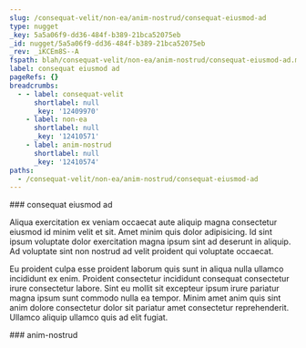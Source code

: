 ```yaml
---
slug: /consequat-velit/non-ea/anim-nostrud/consequat-eiusmod-ad
type: nugget
_key: 5a5a06f9-dd36-484f-b389-21bca52075eb
_id: nugget/5a5a06f9-dd36-484f-b389-21bca52075eb
_rev: _iKCEm8S--A
fspath: blah/consequat-velit/non-ea/anim-nostrud/consequat-eiusmod-ad.md
label: consequat eiusmod ad
pageRefs: {}
breadcrumbs:
  - - label: consequat-velit
      shortlabel: null
      _key: '12409970'
    - label: non-ea
      shortlabel: null
      _key: '12410571'
    - label: anim-nostrud
      shortlabel: null
      _key: '12410574'
paths:
  - /consequat-velit/non-ea/anim-nostrud/consequat-eiusmod-ad
---
```


<NuggetArea>
<Nugget slug="/consequat-velit/non-ea/anim-nostrud/consequat-eiusmod-ad" type="nugget" _key="5a5a06f9-dd36-484f-b389-21bca52075eb" _id="nugget/5a5a06f9-dd36-484f-b389-21bca52075eb" _rev="_iKCEm8S--A" fspath="blah/consequat-velit/non-ea/anim-nostrud/consequat-eiusmod-ad.md" label="consequat eiusmod ad" paths="/consequat-velit/non-ea/anim-nostrud/consequat-eiusmod-ad">
<NuggetBody>
### consequat eiusmod ad

Aliqua exercitation ex veniam occaecat aute aliquip magna consectetur eiusmod id minim velit et sit. Amet minim quis dolor adipisicing. Id sint ipsum voluptate dolor exercitation magna ipsum sint ad deserunt in aliquip. Ad voluptate sint non nostrud ad velit proident qui voluptate occaecat.

Eu proident culpa esse proident laborum quis sunt in aliqua nulla ullamco incididunt ex enim. Proident consectetur incididunt consequat consectetur irure consectetur labore. Sint eu mollit sit excepteur ipsum irure pariatur magna ipsum sunt commodo nulla ea tempor. Minim amet anim quis sint anim dolore consectetur dolor sit pariatur amet consectetur reprehenderit. Ullamco aliquip ullamco quis ad elit fugiat.

</NuggetBody>
<Breadcrumbs>
<Crumbs>
<Crumb _key="12409970" label="consequat-velit" /><Crumb _key="12410571" label="non-ea" /><Crumb _key="12410574" label="anim-nostrud" />
</Crumbs>
</Breadcrumbs>
</Nugget>

<NuggetsInbound>
</NuggetsInbound>
<NuggetsOutbound>
</NuggetsOutbound>
</NuggetArea>
<PassagesInbound>
<Passage direction="inbound" type="passage" _key="12410574" _id="passage/12410574" _rev="_iKCEm8S--_" label="anim-nostrud" passage="anim-nostrud" fspath="blah/consequat-velit/non-ea/anim-nostrud" paths="/consequat-velit/non-ea/anim-nostrud" slug="/consequat-velit/non-ea/anim-nostrud">
<NuggetBody>
### anim-nostrud

</NuggetBody>
<Breadcrumbs>
<Crumbs>
<Crumb _key="12409970" label="consequat-velit" /><Crumb _key="12410571" label="non-ea" />
</Crumbs>
</Breadcrumbs>
</Passage>

</PassagesInbound>
<PassagesOutbound>
</PassagesOutbound>